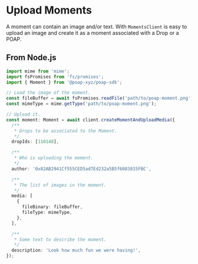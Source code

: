 # Upload Moments

A moment can contain an image and/or text. With `MomentsClient` is easy to
upload an image and create it as a moment associated with a Drop or a POAP.

## From Node.js

```typescript
import mime from 'mime';
import fsPromises from 'fs/promises';
import { Moment } from '@poap-xyz/poap-sdk';

// Load the image of the moment.
const fileBuffer = await fsPromises.readFile('path/to/poap-moment.png');
const mimeType = mime.getType('path/to/poap-moment.png');

// Upload it.
const moment: Moment = await client.createMomentAndUploadMedia({
  /**
   * Drops to be associated to the Moment.
   */
  dropIds: [110148],

  /**
   * Who is uploading the moment.
   */
  author: '0x82AB2941Cf555CED5ad7Ed232a5B5f6083815FBC',

  /**
   * The list of images in the moment.
   */
  media: [
    {
      fileBinary: fileBuffer,
      fileType: mimeType,
    },
  ],

  /**
   * Some text to describe the moment.
   */
  description: 'Look how much fun we were having!',
});
```
